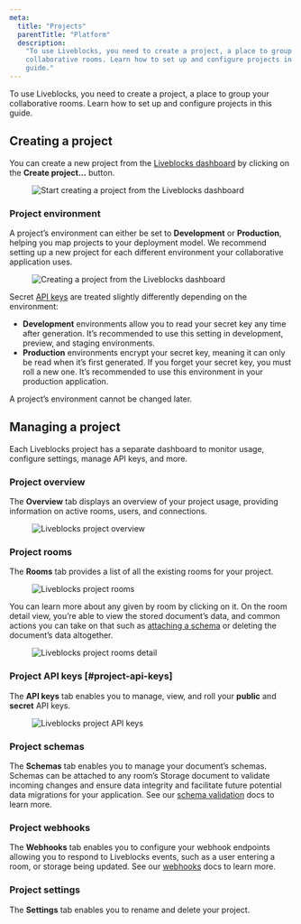 ```yaml
---
meta:
  title: "Projects"
  parentTitle: "Platform"
  description:
    "To use Liveblocks, you need to create a project, a place to group your
    collaborative rooms. Learn how to set up and configure projects in this
    guide."
---
```


To use Liveblocks, you need to create a project, a place to group your
collaborative rooms. Learn how to set up and configure projects in this guide.

## Creating a project

You can create a new project from the [Liveblocks dashboard](/dashboard) by
clicking on the **Create project…** button.

<Figure>
  <Image
    src="/assets/projects/create-project.png"
    alt="Start creating a project from the Liveblocks dashboard"
    width={768}
    height={162}
  />
</Figure>

### Project environment

A project’s environment can either be set to **Development** or **Production**,
helping you map projects to your deployment model. We recommend setting up a new
project for each different environment your collaborative application uses.

<Figure>
  <Image
    src="/assets/projects/create-project-dialog.png"
    alt="Creating a project from the Liveblocks dashboard"
    width={768}
    height={520}
  />
</Figure>

Secret [API keys](#project-api-keys) are treated slightly differently depending
on the environment:

- **Development** environments allow you to read your secret key any time after
  generation. It’s recommended to use this setting in development, preview, and
  staging environments.
- **Production** environments encrypt your secret key, meaning it can only be
  read when it’s first generated. If you forget your secret key, you must roll a
  new one. It’s recommended to use this environment in your production
  application.

A project’s environment cannot be changed later.

## Managing a project

Each Liveblocks project has a separate dashboard to monitor usage, configure
settings, manage API keys, and more.

### Project overview

The **Overview** tab displays an overview of your project usage, providing
information on active rooms, users, and connections.

<Figure>
  <Image
    src="/assets/projects/project-overview.png"
    alt="Liveblocks project overview"
    width={768}
    height={406}
  />
</Figure>

### Project rooms

The **Rooms** tab provides a list of all the existing rooms for your project.

<Figure>
  <Image
    src="/assets/projects/project-rooms.png"
    alt="Liveblocks project rooms"
    width={768}
    height={406}
  />
</Figure>

You can learn more about any given by room by clicking on it. On the room detail
view, you’re able to view the stored document’s data, and common actions you can
take on that such as [attaching a schema](/docs/platform/schema-validation) or
deleting the document’s data altogether.

<Figure>
  <Image
    src="/assets/projects/project-rooms-detail.png"
    alt="Liveblocks project rooms detail"
    width={768}
    height={406}
  />
</Figure>

### Project API keys [#project-api-keys]

The **API keys** tab enables you to manage, view, and roll your **public** and
**secret** API keys.

<Figure>
  <Image
    src="/assets/projects/project-api-keys.png"
    alt="Liveblocks project API keys"
    width={768}
    height={406}
  />
</Figure>

### Project schemas

The **Schemas** tab enables you to manage your document’s schemas. Schemas can
be attached to any room’s Storage document to validate incoming changes and
ensure data integrity and facilitate future potential data migrations for your
application. See our [schema validation](/docs/platform/schema-validation) docs
to learn more.

### Project webhooks

The **Webhooks** tab enables you to configure your webhook endpoints allowing
you to respond to Liveblocks events, such as a user entering a room, or storage
being updated. See our [webhooks](/docs/platform/webhooks) docs to learn more.

### Project settings

The **Settings** tab enables you to rename and delete your project.
